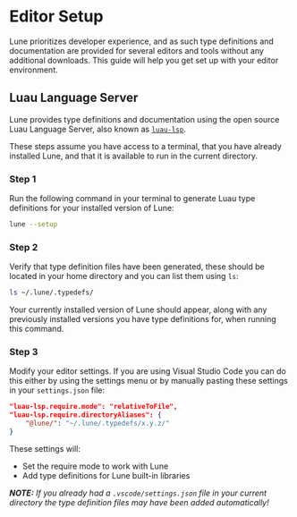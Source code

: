 
# Editor Setup

Lune prioritizes developer experience, and as such type definitions and documentation are provided
for several editors and tools without any additional downloads. This guide will help you get set up
with your editor environment.

## Luau Language Server

Lune provides type definitions and documentation using the open source Luau Language Server, also
known as [`luau-lsp`](https://github.com/JohnnyMorganz/luau-lsp).

These steps assume you have access to a terminal, that you have already installed Lune, and that it
is available to run in the current directory.

<Steps>

### Step 1

Run the following command in your terminal to generate Luau type definitions for your installed
version of Lune:

```sh
lune --setup
```

### Step 2

Verify that type definition files have been generated, these should be located in your home
directory and you can list them using `ls`:

```sh
ls ~/.lune/.typedefs/
```

Your currently installed version of Lune should appear, along with any previously installed versions
you have type definitions for, when running this command.

### Step 3

Modify your editor settings. If you are using Visual Studio Code you can do this either by using the
settings menu or by manually pasting these settings in your `settings.json` file:

```json
"luau-lsp.require.mode": "relativeToFile",
"luau-lsp.require.directoryAliases": {
	"@lune/": "~/.lune/.typedefs/x.y.z/"
}
```

These settings will:

-   Set the require mode to work with Lune
-   Add type definitions for Lune built-in libraries

_**NOTE:** If you already had a `.vscode/settings.json` file in your current directory the type
definition files may have been added automatically!_

</Steps>
